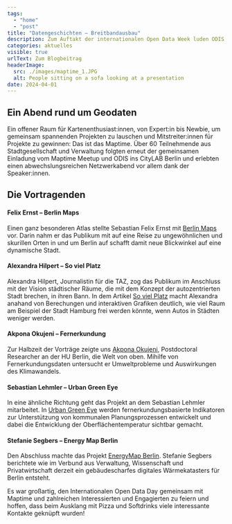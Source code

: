 ```yaml
---
tags:
  - "home"
  - "post"
title: "Datengeschichten – Breitbandausbau"
description: Zum Auftakt der internationalen Open Data Week luden ODIS und Maptime Berlin am 29. Februar erneut ins CityLAB zu einem bunten Abend rund um das Thema offene Daten und Karten.
categories: aktuelles
visible: true
urlText: Zum Blogbeitrag
headerImage:
  src: ./images/maptime_1.JPG
  alt: People sitting on a sofa looking at a presentation
date: 2024-04-01
---
```


## Ein Abend rund um Geodaten

Ein offener Raum für Kartenenthusiast:innen, von Expert:in bis Newbie, um gemeinsam spannenden Projekten zu lauschen und Mitstreiter:innen für Projekte zu gewinnen: Das ist das Maptime. Über 60 Teilnehmende aus Stadtgesellschaft und Verwaltung folgten erneut der gemeinsamen Einladung vom Maptime Meetup und ODIS ins CityLAB Berlin und erlebten einen abwechslungsreichen Netzwerkabend vor allem dank der Speaker:innen.


## Die Vortragenden

#### Felix Ernst – Berlin Maps
Einen ganz besonderen Atlas stellte Sebastian Felix Ernst mit [Berlin Maps](https://ruby-press.com/shop/berlin-maps/) vor. Darin nahm er das Publikum mit auf eine Reise zu ungewöhnlichen und skurillen Orten in und um Berlin auf schafft damit neue Blickwinkel auf eine dynamische Stadt. 


<ImageSection
  src={image2}
  caption="Felix Ernst stellt Berlin Maps vor."
/>

#### Alexandra Hilpert – So viel Platz

Alexandra Hilpert, Journalistin für die TAZ, zog das Publikum im Anschluss mit der Vision städtischer Räume, die mit dem Konzept der autozentrierten Stadt brechen, in ihren Bann. In dem Artikel [So viel Platz](https://taz.de/Was-Staedte-durch-weniger-Autos-gewinnen/!5986938/) macht Alexandra anahand von Berechungen und interaktiven Grafiken deutlich, wie viel Raum am Beispiel der Stadt Hamburg frei werden könnte, wenn Autos in Städten weniger werden.


<ImageSection
  src={image3}
  caption="Alexandra Hilpert stellt per Zoom Visionen städtischer Räume vor."
/>

#### Akpona Okujeni – Fernerkundung 

Zur Halbzeit der Vorträge zeigte uns [Akpona Okujeni](https://www.iri-thesys.org/research/research-projects/climate-and-water-under-change/), Postdoctoral Researcher an der HU Berlin, die Welt von oben. Mihilfe von Fernerkundungsdaten untersucht er Umweltprobleme und Auswirkungen des Klimawandels. 


<ImageSection
  src={image4}
  caption="Akpona Okujeni spricht über seine Arbeit im Bereich der Fernerkundung."
/>

#### Sebastian Lehmler – Urban Green Eye 

In eine ähnliche Richtung geht das Projekt an dem Sebastian Lehmler mitarbeitet. In [Urban Green Eye](https://urbangreeneye.lup-umwelt.de) werden fernerkundungsbasierte Indikatoren zur Unterstützung von kommunalen Planungsprozessen entwickelt und dabei die Entwicklung der Oberflächentemperatur sichtbar gemacht.


<ImageSection
  src={image5}
  caption="Sebastian Lehmler stellt Urban Green Eye vor."
/>

#### Stefanie Segbers – Energy Map Berlin

Den Abschluss machte das Projekt [EnergyMap Berlin](https://energymap-berlin.de). Stefanie Segbers berichtete wie im Verbund aus Verwaltung, Wissenschaft und Privatwirtschaft derzeit ein gebäudescharfes digitales Wärmekatasters für Berlin entsteht.


<ImageSection
  src={image6}
  caption="Stefanie Segbers stellt Energy Map Berlin vor."
/>

Es war großartig, den Internationalen Open Data Day gemeinsam mit Maptime und zahlreichen Interessierten und Engagierten zu feiern und hoffen, dass beim Ausklang mit Pizza und Softdrinks viele interessante Kontakte geknüpft wurden!


<ImageSection
  src={image7}
  caption=""
/>


<ImageSection
  src={image8}
  caption=""
/>


<ImageSection
  src={image9}
  caption="Während des Ausklangs konnte auch die Dauerausstellung des CityLAB besichtigt werden."
/>



